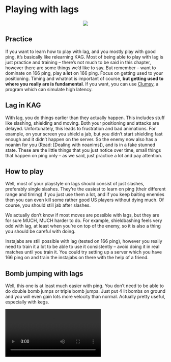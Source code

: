 # Playing with lags

<p align="center">
  <img src="imgs/lags.png">
</p>

## Practice

If you want to learn how to play with lag, and you mostly play with good ping, it's basically like relearning KAG. Most of being able to play with lag is just practice and training -- there's not much to be said in this chapter, however there are some things we'd like to say. But remember -- want to dominate on 166 ping, play **a lot** on 166 ping. Focus on getting used to your positioning. Timing and whatnot is important of course, __but getting used to where you really are is fundamental__. If you want, you can use [Clumsy](https://jagt.github.io/clumsy/download.html), a program which can simulate high latency.

## Lag in KAG

With lag, you do things earlier than they actually happen. This includes stuff like slashing, shielding and moving. Both your positioning and attacks are delayed. Unfortunately, this leads to frustration and bad animations. For example, on your screen you shield a jab, but you didn't start shielding fast enough and it didn't happen on the server. So the enemy now also has a noanim for you (Read: [Dealing with noanims]), and is in a fake stunned state. These are the little things that you just notice over time, small things that happen on ping only -- as we said, just practice a lot and pay attention.

## How to play

Well, most of your playstyle on lags should consist of just slashes, preferably single slashes. They're the easiest to learn on ping (their different range and timing) if you just use them a lot, and if you keep baiting enemies then you can even kill some rather good US players without dying much. Of course, you should still jab after slashes.

We actually don't know if most moves are possible with lags, but they are for sure MUCH, MUCH harder to do. For example, shieldbashing feels very odd with lag, at least when you're on top of the enemy, so it is also a thing you should be careful with doing.

Instajabs are still possible with lag (tested on 166 ping), however you really need to train it a lot to be able to use it consistently -- avoid doing it in real matches until you train it. You could try setting up a server which you have 166 ping on and train the instajabs on there with the help of a friend.

## Bomb jumping with lags

Well, this one is at least much easier with ping. You don't need to be able to do double bomb jumps or triple bomb jumps. Just put 4 lit bombs on ground and you will even gain lots more velocity than normal. Actually pretty useful, especially with kegs.

<video style="display:block; max-width:100%; height:auto;" src="webm/06-lag/1.webm" controls loop="loop" preload></video><br>

